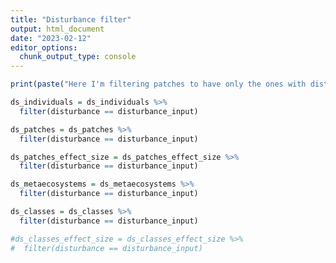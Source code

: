 ```yaml
---
title: "Disturbance filter"
output: html_document
date: "2023-02-12"
editor_options: 
  chunk_output_type: console
---
```


```r
print(paste("Here I'm filtering patches to have only the ones with disturbance", disturbance_input))

ds_individuals = ds_individuals %>%
  filter(disturbance == disturbance_input)

ds_patches = ds_patches %>%
  filter(disturbance == disturbance_input)

ds_patches_effect_size = ds_patches_effect_size %>%
  filter(disturbance == disturbance_input)

ds_metaecosystems = ds_metaecosystems %>%
  filter(disturbance == disturbance_input)

ds_classes = ds_classes %>%
  filter(disturbance == disturbance_input)

#ds_classes_effect_size = ds_classes_effect_size %>%
#  filter(disturbance == disturbance_input)
```